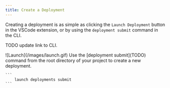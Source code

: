 ```yaml
---
title: Create a Deployment
---
```


Creating a deployment is as simple as clicking the `Launch Deployment` button in the VSCode extension, or by using the `deployment submit` command in the CLI.

TODO update link to CLI.

<Tabs>
  <Tab title="VS Code Extension">
  ![Launch](/images/launch.gif)
  </Tab>
  <Tab title="CLI">
    Use the [deployment submit](TODO) command from the root directory of your project to create a new deployment.

    ```
        launch deployments submit
    ```
  </Tab>
</Tabs>